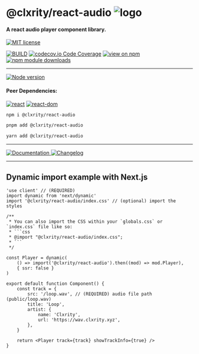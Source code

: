 
# @clxrity/react-audio ![logo](/favicon-32x32.png)

#### A react audio player component library.

[![MIT license](https://img.shields.io/npm/l/%40clxrity%2Freact-audio?style=for-the-badge&label=LICENSE)](https://github.com/clxrityy/react-audio/blob/main/LICENSE)

[![BUILD](https://img.shields.io/github/actions/workflow/status/clxrityy/react-audio/.github%2Fworkflows%2Fmain.yml?branch=main&event=push&style=for-the-badge&logo=github&logoColor=%23181717&logoSize=auto&label=BUILD&color=%232dba4e)](https://github.com/clxrityy/react-audio/actions/workflows/main.yml) [![codecov.io Code Coverage](https://img.shields.io/codecov/c/github/clxrityy/react-audio?token=4c9504fd-c584-412e-9430-31e729f966b0&style=for-the-badge&logo=codecov&logoColor=%23F01F7A&logoSize=auto&label=COVERAGE&labelColor=%23F01F7A)](https://codecov.io/github/clxrity/react-audio?branch=main)
[![view on npm](https://img.shields.io/npm/v/%40clxrity%2Freact-audio?style=for-the-badge&logo=npm&logoColor=%23CB3837&logoSize=auto&label=NPM)](https://www.npmjs.org/package/@clxrity/react-audio)
[![npm module downloads](https://img.shields.io/npm/dm/%40clxrity%2Freact-audio?style=for-the-badge&logo=npm&logoColor=%23CB3837&logoSize=auto&label=DOWNLOADS)](https://www.npmjs.org/package/@clxrity/react-audio)

---

[![Node version](https://img.shields.io/node/v-lts/%40clxrity%2Freact-audio?style=for-the-badge&logo=nodedotjs&logoColor=%235FA04E&logoSize=auto&label=NODE)](https://github.com/clxrityy/react-audio/blob/main/.nvmrc)

#### Peer Dependencies:

[![react](https://img.shields.io/npm/dependency-version/%40clxrity%2Freact-audio/peer/react?style=for-the-badge&logo=react&logoColor=%2361DAFB&logoSize=auto&label=react)](https://www.npmjs.com/package/react) [![react-dom](https://img.shields.io/npm/dependency-version/%40clxrity%2Freact-audio/peer/react-dom?style=for-the-badge&logo=react&logoColor=%2361DAFB&logoSize=auto&label=react-dom)](https://www.npmjs.com/package/react-dom)

```zsh
npm i @clxrity/react-audio
```

```zsh
pnpm add @clxrity/react-audio
```

```zsh
yarn add @clxrity/react-audio
```

---

[![Documentation](https://img.shields.io/badge/clxrityy.github.io%2Freact-audio?style=for-the-badge&logo=readme&logoColor=%23617ab1&logoSize=auto&label=DOCS&color=%23617ab1)
](https://clxrityy.github.io/react-audio/)
[![Changelog](https://img.shields.io/badge/clxrityy.github.io%2Freact-audio%2F%3Fstory%3Dchangelog--readme?style=for-the-badge&logo=stackexchange&logoColor=%23617ab1&logoSize=auto&label=CHANGELOG&color=%23617ab1)](https://clxrityy.github.io/react-audio/?story=changelog--readme)

---

## Dynamic import example with Next.js

```tsx
'use client' // (REQUIRED)
import dynamic from 'next/dynamic'
import '@clxrity/react-audio/index.css' // (optional) import the styles

/**
 * You can also import the CSS within your `globals.css` or `index.css` file like so:
 * ```css
 * @import "@clxrity/react-audio/index.css";
 * ```
 */

const Player = dynamic(
    () => import('@clxrity/react-audio').then((mod) => mod.Player),
    { ssr: false }
)

export default function Component() {
    const track = {
        src: '/loop.wav', // (REQUIRED) audio file path (public/loop.wav)
        title: 'Loop',
        artist: {
            name: 'Clxrity',
            url: 'https://wav.clxrity.xyz',
        },
    }

    return <Player track={track} showTrackInfo={true} />
}
```
